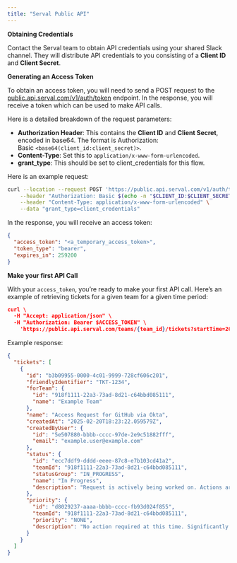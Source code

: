 ```yaml
---
title: "Serval Public API"
---
```


**Obtaining Credentials**

Contact the Serval team to obtain API credentials using your shared Slack channel. They will distribute API credentials to you consisting of a **Client ID** and **Client Secret**.

**Generating an Access Token**

To obtain an access token, you will need to send a POST request to the [public.api.serval.com/v1/auth/token](http://public.api.serval.com/v1/auth/token) endpoint. In the response, you will receive a token which can be used to make API calls.

Here is a detailed breakdown of the request parameters:

- **Authorization Header**: This contains the **Client ID** and **Client Secret**, encoded in base64. The format is Authorization: Basic `<base64(client_id:client_secret)>`.
- **Content-Type**: Set this to `application/x-www-form-urlencoded`.
- **grant_type**: This should be set to client_credentials for this flow.

Here is an example request:

```bash
curl --location --request POST 'https://public.api.serval.com/v1/auth/token' \
    --header "Authorization: Basic $(echo -n "$CLIENT_ID:$CLIENT_SECRET" | base64)" \
    --header "Content-Type: application/x-www-form-urlencoded" \
    --data "grant_type=client_credentials"
```

In the response, you will receive an access token:

```json
{
  "access_token": "<a_temporary_access_token>",
  "token_type": "bearer",
  "expires_in": 259200
}
```

**Make your first API Call**

With your `access_token`, you’re ready to make your first API call. Here’s an example of retrieving tickets for a given team for a given time period:

```json
curl \
  -H "Accept: application/json" \
  -H "Authorization: Bearer $ACCESS_TOKEN" \
    'https://public.api.serval.com/teams/{team_id}/tickets?startTime=2025-02-18T13:42:00.804756Z&endTime=2025-02-19T13:42:00.804757Z'
```

Example response:

```json
{
  "tickets": [
    {
      "id": "b3b09955-0000-4c01-9999-728cf606c201",
      "friendlyIdentifier": "TKT-1234",
      "forTeam": {
        "id": "918f1111-22a3-73ad-8d21-c64bbd085111",
        "name": "Example Team"
      },
      "name": "Access Request for GitHub via Okta",
      "createdAt": "2025-02-20T18:23:22.059579Z",
      "createdByUser": {
        "id": "5e507880-bbbb-cccc-97de-2e9c51882fff",
        "email": "example.user@example.com"
      },
      "status": {
        "id": "ecc7ddf9-dddd-eeee-87c8-e7b103cd41a2",
        "teamId": "918f1111-22a3-73ad-8d21-c64bbd085111",
        "statusGroup": "IN_PROGRESS",
        "name": "In Progress",
        "description": "Request is actively being worked on. Actions are being taken to understand and resolve the request."
      },
      "priority": {
        "id": "d8029237-aaaa-bbbb-cccc-fb93d024f855",
        "teamId": "918f1111-22a3-73ad-8d21-c64bbd085111",
        "priority": "NONE",
        "description": "No action required at this time. Significantly more information is required, the issue is not a valid ticket, or is being logged for reference purposes only. There is no immediate impact on users, and no resolution is needed."
      }
    }
  ]
}
```